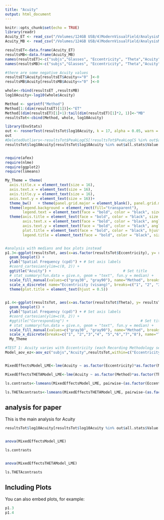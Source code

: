 ```yaml
---
title: "Acuity"
output: html_document
---
```


```r
knitr::opts_chunk$set(echo = TRUE)
library(readr)
Acuity_ET <- read_csv("/Volumes/124GB USB/4)ModernVisualField/AnalysisMethod_paper 1/DataAcuitySFThreshLinear_ET.dat",col_names = FALSE)
Acuity_MB <- read_csv("/Volumes/124GB USB/4)ModernVisualField/AnalysisMethod_paper 1/DataAcuitySFThreshLinear_MB.dat",col_names = FALSE)

resultsET<-data.frame(Acuity_ET)
resultsMB<-data.frame(Acuity_MB)
names(resultsET)<-c("subjs","Glasses", "Eccentricity", "Theta","Acuity", "Xpos", "Ypos")
names(resultsMB)<-c("subjs","Glasses", "Eccentricity", "Theta","Acuity", "Xpos", "Ypos")

#there are some negative Acuity values
resultsET$Acuity[resultsET$Acuity<="0" ]<-0
resultsMB$Acuity[resultsMB$Acuity<="0" ]<-0

whole<-rbind(resultsET ,resultsMB)
log10Acuity<-log10(whole$Acuity)

Method <- sprintf("Method")
Method[1:(dim(resultsET)[1])]<-"ET"
Method[(dim(resultsET)[1]+1):tail(dim(resultsET)[1]*2, 1)]<-"MB"
resultsTot<-cbind(Method, whole, log10Acuity)

library(EnvStats)
out <- rosnerTest(resultsTot$log10Acuity, k = 17, alpha = 0.05, warn = TRUE)
out
#DeletedOutliers<-resultsTot$PeakLogCS[!resultsTot$PeakLogCS %in% out$all.stats$Value[out$all.stats$Outlier==TRUE]]
resultsTot$log10Acuity[resultsTot$log10Acuity %in% out$all.stats$Value[out$all.stats$Outlier==TRUE]]=mean(resultsTot$log10Acuity[!resultsTot$log10Acuity %in% out$all.stats$Value[out$all.stats$Outlier==TRUE]])


require(afex) 
require(nlme)
require(ggplot2)
require(lsmeans)

My_Theme = theme(
  axis.title.x = element_text(size = 16),
  axis.text.x = element_text(size = 16),
  axis.title.y = element_text(size = 16), 
  axis.text.y = element_text(size = 16))+
  theme_bw()   + theme(panel.grid.major = element_blank(), panel.grid.minor = element_blank())+
  theme(legend.background = element_rect(fill="transparent"), 
        legend.text = element_text(face = "bold", color = "black", size = 16)) + #legend.position=c(0.75, 0.87), 
  theme(axis.title = element_text(face = "bold", color = "black", size = 16), 
        axis.text.x = element_text(face = "bold", color = "black", angle = 0, hjust = 0.7, vjust = 0.7), 
        axis.text.y = element_text(face = "bold", color = "black", angle = 0, hjust = 0.7, vjust = 0.7), 
        plot.title = element_text(face = "bold", color = "black", hjust = 0.5),
        legend.title = element_text(face = "bold", color = "black", size = 16)) #angle = 45,


#analysis with medians and box plots instead
p1.3<-ggplot(resultsTot, aes(x=as.factor(resultsTot$Eccentricity), y= resultsTot$log10Acuity, fill= as.factor(resultsTot$Method))) +
  geom_boxplot() +
  ylab("Spatial Frequency (cpd)") + # Set axis labels
  #coord_cartesian(ylim=c(0, 2)) +
  ggtitle("Acuity") +                                 # Set title
  # stat_summary(fun.data = give.n, geom = "text", fun.y = median) +
  scale_fill_manual(values=c("gray30", "gray90"), name="Method", breaks=c("ET", "MB"), labels=c("Eye Tracking Method", "Button Press Method"))+
  scale_x_discrete( name="Eccentricity (visang)", breaks=c("1", "2", "3"), labels=c("4°", "9°", "17°"))+
  theme(plot.title = element_text(hjust = 0.5))
  

p1.4<-ggplot(resultsTot, aes(x=as.factor(resultsTot$Theta), y= resultsTot$Acuity, fill= as.factor(resultsTot$Method))) +
  geom_boxplot() +
  ylab("Spatial Frequency (cpd)") + # Set axis labels
  #coord_cartesian(ylim=c(0, 2)) +
  #ggtitle("Corresponding") +                                 # Set title
  # stat_summary(fun.data = give.n, geom = "text", fun.y = median) +
  scale_fill_manual(values=c("gray30", "gray90"), name="Method", breaks=c("ET", "MB"), labels=c("Eye Tracking Method", "Button Press Method"))+
  scale_x_discrete(breaks=c("1", "2","3","4", "5","6","7","8"), name="Theta (polar angle)",labels=c("0°","45°","90°","135°","180°","225°","270°","315°"))+
  My_Theme

#TEST 1: Acuity varies with Eccentricity (each Recording Methodology separately)
Model_aov_ez<-aov_ez("subjs","Acuity",resultsTot,within=c("Eccentricity", "Theta", "Method"),anova_table=list(correction="GG",es="pes"))


MixedEffectsModel_LME<-lme(Acuity ~ as.factor(Eccentricity)*as.factor(Method) ,random=list(subjs=pdBlocked(list(~1, pdIdent(~as.factor(Eccentricity)-1), pdIdent(~as.factor(Method)-1)))) , data=resultsTot,  method="ML")

MixedEffectsTHETAModel_LME<-lme(Acuity ~ as.factor(Method)*as.factor(Theta),random=list(subjs=pdBlocked(list(~1, pdIdent(~as.factor(Theta)-1), pdIdent(~as.factor(Method)-1)))) , data=resultsTot,  method="ML")

ls.contrasts<-lsmeans(MixedEffectsModel_LME, pairwise~(as.factor(Eccentricity)*as.factor(Method)), adjust="tukey")

ls.THETAcontrasts<-lsmeans(MixedEffectsTHETAModel_LME, pairwise~(as.factor(Theta)), adjust="tukey")
```

## analysis for paper

This is the main analysis for Acuity
```r
resultsTot$log10Acuity[resultsTot$log10Acuity %in% out$all.stats$Value[out$all.stats$Outlier==TRUE]]=mean(resultsTot$log10Acuity[!resultsTot$log10Acuity %in% out$all.stats$Value[out$all.stats$Outlier==TRUE]])


anova(MixedEffectsModel_LME)

ls.contrasts


anova(MixedEffectsTHETAModel_LME)

ls.THETAcontrasts
```

## Including Plots

You can also embed plots, for example:

```r
p1.3
p1.4
```
